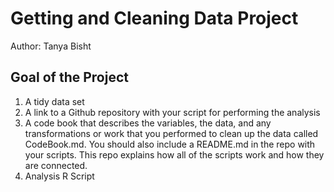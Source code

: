 # Getting and Cleaning Data Project
Author: Tanya Bisht

## Goal of the Project
1. A tidy data set 
2. A link to a Github repository with your script for performing the analysis 
3. A code book that describes the variables, the data, and any transformations or work that you performed to clean up the data called CodeBook.md. You should also include a README.md in the repo with your scripts. This repo explains how all of the scripts work and how they are connected.
4. Analysis R Script

